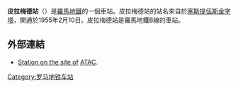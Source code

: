 {{Infobox station
| name          = [[File:Logo_Metropolitane_Italia.svg|20px]] Piramide
| type          = 
| style         = Rome Metro
| image         = Roma - Stazione Metro B Piramide 2010-07-02.jpg
| image_caption =  
| address       = 
| coordinates   = {{Coord|41|52|32|N|12|28|56|E|type:railwaystation_region:IT-RM|display=inline,title}}
| line          = <!-- Metro line information is detailed under "services" -->
| other         = 
| structure     = 地面
| platform      = 
| depth         = 
| levels        = 
| tracks        = 
| parking       = 
| bicycle       = 
| baggage_check = 
| opened        = 1955
| closed        =  
| rebuilt       = 
| electrified   = 
| ADA           = 
| code          = 
| owned         = 羅馬交通局
| zone          = 
| smartcardname =
| smartcardstatus =
| former        = 
| passengers    = 
| pass_year     = 
| pass_percent  = 
| pass_system   = 
| mpassengers   = 
| services      = 
| map_locator   = 
| web           = 
}}
'''皮拉梅德站'''（{{lang-it|Piramide}}）是[[羅馬地鐵|羅馬地鐵]]的一個車站。皮拉梅德站的站名來自於[[塞斯提伍斯金字塔|塞斯提伍斯金字塔]]，開通於1955年2月10日。皮拉梅德站是羅馬地鐵B線的車站。

== 外部連結 ==
*[http://www.atac.roma.it/index.asp?p=1&i=56&o=0&a=4&tpg=9&NUM=MBA&st=90035 Station on the site of] {{Wayback|url=http://www.atac.roma.it/index.asp?p=1&i=56&o=0&a=4&tpg=9&NUM=MBA&st=90035 |date=20120215063812 }} [[Atac_di_Roma|ATAC]].
{{羅馬地鐵B線}}

[[Category:罗马地铁车站|Category:罗马地铁车站]]
